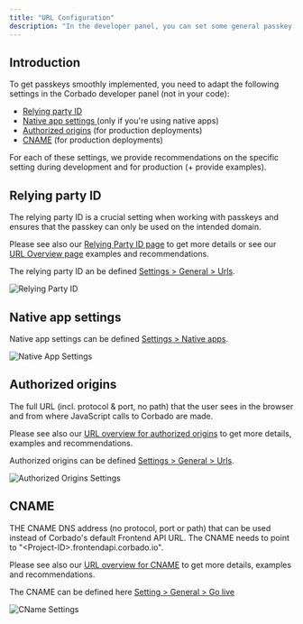 ```yaml
---
title: "URL Configuration"
description: "In the developer panel, you can set some general passkey configurations."
---
```


## Introduction

To get passkeys smoothly implemented, you need to adapt the following settings in the Corbado developer panel (not in your code):

* [Relying party ID](#relying-party-id)
* [Native app settings ](#native-app-settings)(only if you're using native apps)
* [Authorized origins](#authorized-origins) (for production deployments)
* [CNAME](#cname) (for production deployments)

For each of these settings, we provide recommendations on the specific setting during development and for production (+ provide examples).

## Relying party ID

The relying party ID is a crucial setting when working with passkeys and ensures that the passkey can only be used on the intended domain.

Please see also our [Relying Party ID page](/helpful-guides/passkeys/relying-party-id) to get more details or see our [URL Overview page](/helpful-guides/url-overview#7-relying-party-id) examples and recommendations.

The relying party ID an be defined [Settings > General > Urls](https://app.corbado.com/app/settings/general/urls).

![Relying Party ID](/images/overview/signup/passkey-configuration/relying-party-id.webp)


## Native app settings

Native app settings can be defined [Settings > Native apps](https://app.corbado.com/app/settings/native-apps).

![Native App Settings](/images/overview/signup/passkey-configuration/native-app-settings.webp)

## Authorized origins

The full URL (incl. protocol & port, no path) that the user sees in the browser and from where JavaScript calls to Corbado are made.

Please see also our [URL overview for authorized origins](/helpful-guides/url-overview#1-authorized-origin) to get more details, examples and recommendations.

Authorized origins can be defined [Settings > General > Urls](https://app.corbado.com/app/settings/general/urls).

![Authorized Origins Settings](/images/overview/signup/passkey-configuration/native-app-settings.webp)



## CNAME

THE CNAME DNS address (no protocol, port or path) that can be used instead of Corbado's default Frontend API URL. The CNAME needs to point to "\<Project-ID>.frontendapi.corbado.io".

Please see also our [URL overview for CNAME](/helpful-guides/url-overview#5-cname) to get more details, examples and recommendations.

The CNAME can be defined here [Setting > General > Go live](https://app.corbado.com/pro-7564790029695092989/app/settings/general/go-live)

![CName Settings](/images/overview/signup/passkey-configuration/cname-settings.webp)


